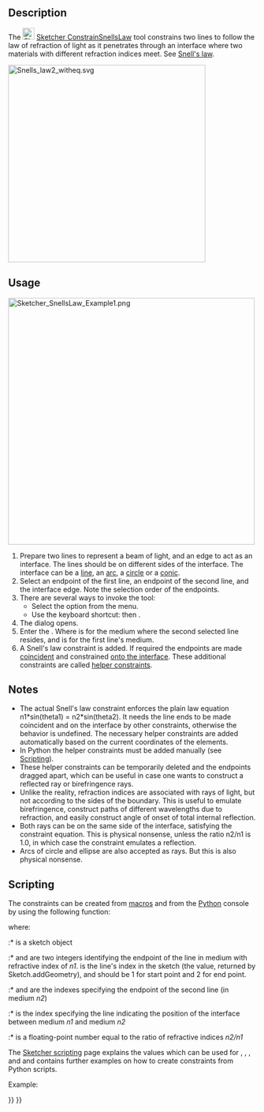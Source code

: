 <languages/>

{{Docnav
|[[Sketcher_ConstrainBlock|Block]]
|[[Sketcher_ToggleDrivingConstraint|Toggle driving/reference constraint]]
|[[Sketcher_Workbench|Sketcher]]
|IconL=Sketcher_ConstrainBlock.svg
|IconR=Sketcher_ToggleDrivingConstraint.svg
|IconC=Workbench_Sketcher.svg
}}

{{GuiCommand
|Name=Sketcher ConstrainSnellsLaw
|MenuLocation=Sketch → Sketcher constraints → Constrain refraction (Snell's law)
|Workbenches=[[Sketcher_Workbench|Sketcher]]
|Shortcut={{KEY|K}} {{KEY|W}}
|Version=0.15
}}

==Description== 

The [[Image:Sketcher_ConstrainSnellsLaw.svg|24px]] [[Sketcher_ConstrainSnellsLaw|Sketcher ConstrainSnellsLaw]] tool constrains two lines to follow the law of refraction of light as it penetrates through an interface where two materials with different refraction indices meet. See [http://en.wikipedia.org/wiki/Snell%27s_law Snell's law].

[[Image:Snells_law2_witheq.svg|x400px]]
{{Caption|Snell's Law}}

==Usage== 

[[Image:Sketcher_SnellsLaw_Example1.png|500px]]
{{Caption|The sequence of clicks is indicated by yellow arrows with numbers, n1 and n2 show where the indices of refraction are}}

# Prepare two lines to represent a beam of light, and an edge to act as an interface. The lines should be on different sides of the interface. The interface can be a [[Sketcher_CreateLine|line]], an [[Sketcher_CreateArc|arc]], a [[Sketcher_CreateCircle|circle]] or a [[Sketcher_CompCreateConic|conic]].
# Select an endpoint of the first line, an endpoint of the second line, and the interface edge. Note the selection order of the endpoints.
# There are several ways to invoke the tool:
#* Select the {{MenuCommand|Sketch → Sketcher constraints → [[Image:Sketcher_ConstrainSnellsLaw.svg|16px]] Constrain refraction (Snell's law)}} option from the menu.
#* Use the keyboard shortcut: {{KEY|K}} then {{KEY|W}}.
# The {{MenuCommand|Refractive index ratio}} dialog opens.
# Enter the {{MenuCommand|Ratio n2/n1}}. Where {{MenuCommand|n2}} is for the medium where the second selected line resides, and {{MenuCommand|n1}} is for the first line's medium.
# A Snell's law constraint is added. If required the endpoints are made [[Sketcher_ConstrainCoincident|coincident]] and constrained [[Sketcher_ConstrainPointOnObject|onto the interface]]. These additional constraints are called [[Sketcher_helper_constraint|helper constraints]].

==Notes==

* The actual Snell's law constraint enforces the plain law equation n1*sin(theta1) = n2*sin(theta2). It needs the line ends to be made coincident and on the interface by other constraints, otherwise the behavior is undefined. The necessary helper constraints are added automatically based on the current coordinates of the elements.
* In Python the helper constraints must be added manually (see [[#Scripting|Scripting]]).
* These helper constraints can be temporarily deleted and the endpoints dragged apart, which can be useful in case one wants to construct a reflected ray or birefringence rays.
* Unlike the reality, refraction indices are associated with rays of light, but not according to the sides of the boundary. This is useful to emulate birefringence, construct paths of different wavelengths due to refraction, and easily construct angle of onset of total internal reflection. 
* Both rays can be on the same side of the interface, satisfying the constraint equation. This is physical nonsense, unless the ratio n2/n1 is 1.0, in which case the constraint emulates a reflection.
* Arcs of circle and ellipse are also accepted as rays. But this is also physical nonsense.

==Scripting==

The constraints can be created from [[Macros|macros]] and from the [[Python|Python]] console by using the following function:

{{Code|code=
Sketch.addConstraint(Sketcher.Constraint('SnellsLaw',line1,pointpos1,line2,pointpos2,interface,n2byn1))
}}

where:
:* {{incode|Sketch}} is a sketch object
:* {{incode|line1}} and {{incode|pointpos1}} are two integers identifying the endpoint of the line in medium with refractive index of ''n1''. {{incode|line1}} is the line's index in the sketch (the value, returned by Sketch.addGeometry), and {{incode|pointpos1}} should be 1 for start point and 2 for end point.
:* {{incode|line2}} and {{incode|pointpos2}} are the indexes specifying the endpoint of the second line (in medium ''n2'')
:* {{incode|interface}} is the index specifying the line indicating the position of the interface between medium ''n1'' and medium ''n2''
:* {{incode|n2byn1}} is a floating-point number equal to the ratio of refractive indices ''n2/n1''

The [[Sketcher_scripting|Sketcher scripting]] page explains the values which can be used for {{incode|line1}}, {{incode|pointpos1}}, {{incode|line2}}, {{incode|pointpos2}} and {{incode|interface}} and contains further examples on how to create constraints from Python scripts.

Example:

{{Code|code=
import Sketcher
import Part
import FreeCAD

StartPoint = 1
EndPoint = 2

f = App.activeDocument().addObject("Sketcher::SketchObject","Sketch")

# add geometry to the sketch
icir = f.addGeometry(Part.Circle(App.Vector(-547.612366,227.479736,0),App.Vector(0,0,1),68.161979))
iline1 = f.addGeometry(Part.LineSegment(App.Vector(-667.331726,244.127090,0),App.Vector(-604.284241,269.275238,0)))
iline2 = f.addGeometry(Part.LineSegment(App.Vector(-604.284241,269.275238,0),App.Vector(-490.940491,256.878265,0)))
# add constraints
# helper constraints:
f.addConstraint(Sketcher.Constraint('Coincident',iline1,EndPoint,iline2,StartPoint)) 
f.addConstraint(Sketcher.Constraint('PointOnObject',iline1,EndPoint,icir)) 
# the Snell's law:
f.addConstraint(Sketcher.Constraint('SnellsLaw',iline1,EndPoint,iline2,StartPoint,icir,1.47))

App.ActiveDocument.recompute() 
}}


{{Docnav
|[[Sketcher_ConstrainBlock|Block]]
|[[Sketcher_ToggleDrivingConstraint|Toggle driving/reference constraint]]
|[[Sketcher_Workbench|Sketcher]]
|IconL=Sketcher_ConstrainBlock.svg
|IconR=Sketcher_ToggleDrivingConstraint.svg
|IconC=Workbench_Sketcher.svg
}}

{{Sketcher_Tools_navi{{#translation:}}}}
{{Userdocnavi{{#translation:}}}}